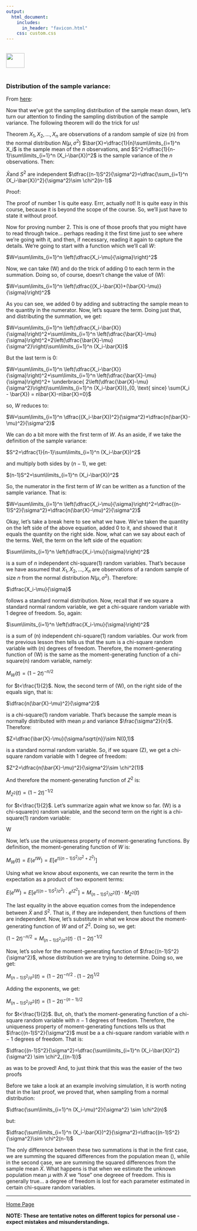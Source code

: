 ```yaml
---
output: 
  html_document:
    includes:
      in_header: "favicon.html" 
    css: custom.css
---
```


<br>
<a href="http://rinterested.github.io/statistics/index.html">
<img HEIGHT="40" WIDTH="50" src="https://cloud.githubusercontent.com/assets/9312897/10556783/a27a26fa-745c-11e5-9b1a-2d5bd737387a.PNG"></a>
<br><br>

 
### Distribution of the sample variance:

From [here](https://math.stackexchange.com/questions/3998699/how-determine-the-distribution-of-s-n-12/3998751#3998751):

Now that we've got the sampling distribution of the sample mean down, let's turn our attention to finding the sampling distribution of the sample variance. The following theorem will do the trick for us!

Theorem
$X_1, X_2, \ldots, X_n$ are observations of a random sample of size \(n\) from the normal distribution $N(\mu, \sigma^2)$
$\bar{X}=\dfrac{1}{n}\sum\limits_{i=1}^n X_i$ is the sample mean of the $n$ observations, and
$S^2=\dfrac{1}{n-1}\sum\limits_{i=1}^n (X_i-\bar{X})^2$ is the sample variance of the $n$ observations.
Then:

$\bar{X}$and $S^2$ are independent
$\dfrac{(n-1)S^2}{\sigma^2}=\dfrac{\sum_{i=1}^n (X_i-\bar{X})^2}{\sigma^2}\sim \chi^2(n-1)$


Proof:

The proof of number 1 is quite easy. Errr, actually not! It is quite easy in this course, because it is beyond the scope of the course. So, we'll just have to state it without proof.

Now for proving number 2. This is one of those proofs that you might have to read through twice... perhaps reading it the first time just to see where we're going with it, and then, if necessary, reading it again to capture the details. We're going to start with a function which we'll call $W$:

$W=\sum\limits_{i=1}^n \left(\dfrac{X_i-\mu}{\sigma}\right)^2$

Now, we can take \(W\) and do the trick of adding 0 to each term in the summation. Doing so, of course, doesn't change the value of \(W\):

$W=\sum\limits_{i=1}^n \left(\dfrac{(X_i-\bar{X})+(\bar{X}-\mu)}{\sigma}\right)^2$

As you can see, we added 0 by adding and subtracting the sample mean to the quantity in the numerator. Now, let's square the term. Doing just that, and distributing the summation, we get:

$W=\sum\limits_{i=1}^n \left(\dfrac{X_i-\bar{X}}{\sigma}\right)^2+\sum\limits_{i=1}^n \left(\dfrac{\bar{X}-\mu}{\sigma}\right)^2+2\left(\dfrac{\bar{X}-\mu}{\sigma^2}\right)\sum\limits_{i=1}^n (X_i-\bar{X})$

But the last term is 0:

$W=\sum\limits_{i=1}^n \left(\dfrac{X_i-\bar{X}}{\sigma}\right)^2+\sum\limits_{i=1}^n \left(\dfrac{\bar{X}-\mu}{\sigma}\right)^2+ \underbrace{ 2\left(\dfrac{\bar{X}-\mu}{\sigma^2}\right)\sum\limits_{i=1}^n (X_i-\bar{X})}_{0, \text{ since} \sum(X_i - \bar{X}) = n\bar{X}-n\bar{X}=0}$

so, $W$ reduces to:

$W=\sum\limits_{i=1}^n \dfrac{(X_i-\bar{X})^2}{\sigma^2}+\dfrac{n(\bar{X}-\mu)^2}{\sigma^2}$

We can do a bit more with the first term of $W$. As an aside, if we take the definition of the sample variance:

$S^2=\dfrac{1}{n-1}\sum\limits_{i=1}^n (X_i-\bar{X})^2$

and multiply both sides by $(n-1)$, we get:

$(n-1)S^2=\sum\limits_{i=1}^n (X_i-\bar{X})^2$

So, the numerator in the first term of $W$ can be written as a function of the sample variance. That is:

$W=\sum\limits_{i=1}^n \left(\dfrac{X_i-\mu}{\sigma}\right)^2=\dfrac{(n-1)S^2}{\sigma^2}+\dfrac{n(\bar{X}-\mu)^2}{\sigma^2}$

Okay, let's take a break here to see what we have. We've taken the quantity on the left side of the above equation, added 0 to it, and showed that it equals the quantity on the right side. Now, what can we say about each of the terms. Well, the term on the left side of the equation:

$\sum\limits_{i=1}^n \left(\dfrac{X_i-\mu}{\sigma}\right)^2$

is a sum of $n$ independent chi-square(1) random variables. That's because we have assumed that $X_1, X_2, \ldots, X_n$ are observations of a random sample of size $n$ from the normal distribution $N(\mu, \sigma^2)$. Therefore:

$\dfrac{X_i-\mu}{\sigma}$

follows a standard normal distribution. Now, recall that if we square a standard normal random variable, we get a chi-square random variable with 1 degree of freedom. So, again:

$\sum\limits_{i=1}^n \left(\dfrac{X_i-\mu}{\sigma}\right)^2$

is a sum of \(n\) independent chi-square(1) random variables. Our work from the previous lesson then tells us that the sum is a chi-square random variable with \(n\) degrees of freedom. Therefore, the moment-generating function of \(W\) is the same as the moment-generating function of a chi-square(n) random variable, namely:

$M_W(t)=(1-2t)^{-n/2}$

for $t<\frac{1}{2}$. Now, the second term of \(W\), on the right side of the equals sign, that is:

$\dfrac{n(\bar{X}-\mu)^2}{\sigma^2}$

is a chi-square(1) random variable. That's because the sample mean is normally distributed with mean $\mu$ and variance $\frac{\sigma^2}{n}$. Therefore:

$Z=\dfrac{\bar{X}-\mu}{\sigma/\sqrt{n}}\sim N(0,1)$

is a standard normal random variable. So, if we square \(Z\), we get a chi-square random variable with 1 degree of freedom:

$Z^2=\dfrac{n(\bar{X}-\mu)^2}{\sigma^2}\sim \chi^2(1)$

And therefore the moment-generating function of $Z^2$ is:

$M_{Z^2}(t)=(1-2t)^{-1/2}$

for $t<\frac{1}{2}$. Let's summarize again what we know so far. \(W\) is a chi-square(n) random variable, and the second term on the right is a chi-square(1) random variable:

W

Now, let's use the uniqueness property of moment-generating functions. By definition, the moment-generating function of $W$ is:

$M_W(t)=E(e^{tW})=E\left[e^{t((n-1)S^2/\sigma^2+Z^2)}\right]$

Using what we know about exponents, we can rewrite the term in the expectation as a product of two exponent terms:

$E(e^{tW})=E\left[e^{t((n-1)S^2/\sigma^2)}\cdot e^{tZ^2}\right]=M_{(n-1)S^2/\sigma^2}(t) \cdot M_{Z^2}(t)$

The last equality in the above equation comes from the independence between $\bar{X}$ and $S^2$. That is, if they are independent, then functions of them are independent. Now, let's substitute in what we know about the moment-generating function of $W$ and of $Z^2$. Doing so, we get:

$(1-2t)^{-n/2}=M_{(n-1)S^2/\sigma^2}(t) \cdot (1-2t)^{-1/2}$

Now, let's solve for the moment-generating function of $\frac{(n-1)S^2}{\sigma^2}$, whose distribution we are trying to determine. Doing so, we get:

$M_{(n-1)S^2/\sigma^2}(t)=(1-2t)^{-n/2}\cdot (1-2t)^{1/2}$

Adding the exponents, we get:

$M_{(n-1)S^2/\sigma^2}(t)=(1-2t)^{-(n-1)/2}$

for $t<\frac{1}{2}$. But, oh, that's the moment-generating function of a chi-square random variable with $n-1$ degrees of freedom. Therefore, the uniqueness property of moment-generating functions tells us that $\frac{(n-1)S^2}{\sigma^2}$ must be a a chi-square random variable with $n-1$ degrees of freedom. That is:

$\dfrac{(n-1)S^2}{\sigma^2}=\dfrac{\sum\limits_{i=1}^n (X_i-\bar{X})^2}{\sigma^2} \sim \chi^2_{(n-1)}$

as was to be proved! And, to just think that this was the easier of the two proofs

Before we take a look at an example involving simulation, it is worth noting that in the last proof, we proved that, when sampling from a normal distribution:

$\dfrac{\sum\limits_{i=1}^n (X_i-\mu)^2}{\sigma^2} \sim \chi^2(n)$

but:

$\dfrac{\sum\limits_{i=1}^n (X_i-\bar{X})^2}{\sigma^2}=\dfrac{(n-1)S^2}{\sigma^2}\sim \chi^2(n-1)$

The only difference between these two summations is that in the first case, we are summing the squared differences from the population mean \(\mu\), while in the second case, we are summing the squared differences from the sample mean $\bar{X}$. What happens is that when we estimate the unknown population mean $\mu$ with $\bar{X}$ we "lose" one degreee of freedom. This is generally true... a degree of freedom is lost for each parameter estimated in certain chi-square random variables.


---
<a href="http://rinterested.github.io/statistics/index.html">Home Page</a>

**NOTE: These are tentative notes on different topics for personal use - expect mistakes and misunderstandings.**
